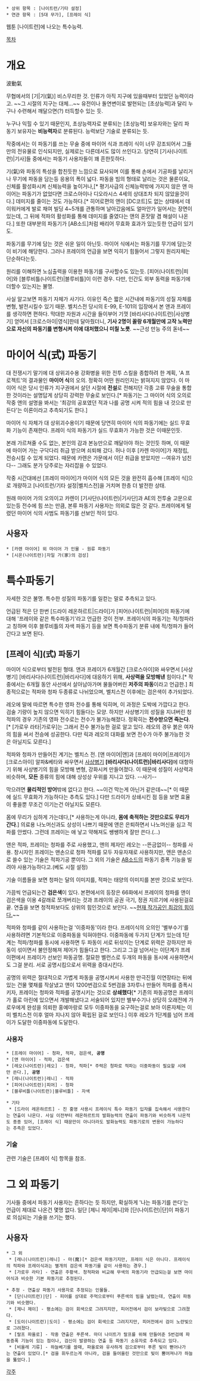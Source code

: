  * 상위 항목 : [나이트런/기타 설정]
 * 연관 항목 : [5대 무가], [프레이 식]

웹툰 [나이트런]에 나오는 특수능력. 

[[목차]]

= 개요 =
波動氣

무협에서의 [기|기(氣)] 비스무리한 것. 인류가 아직 지구에 있을때부터 있었던 능력이라고. ~~그 시절의 지구는 대체...~~ 유전이나 돌연변이로 발현되는 [초상능력]과 달리 누구나 수련해서 깨달으면(?) 터득할수 있는 듯. 

누구나 익힐 수 있기 때문인지, 초상능력자로 분류되는 [초상능력] 보유자와는 달리 파동기 보유자는 '''비능력자'''로 분류된다. 능력보단 기술로 분류되는 듯. 

작중에서는 이 파동기를 쓰는 무술 중에 마이어 식과 프레이 식이 너무 강조되어서 그들만의 전유물로 인식되지만, 실제로는 다른데서도 많이 쓰인다고. 당연히 [기사(나이트런)|기사]들 중에서는 파동기 사용자들이 꽤 흔한듯하다.

기(氣)와 파동의 특성을 합친듯한 느낌으로 묘사되며 이를 통해 손에서 기공파를 날리거나 무기에 파동을 담는등 응용의 폭이 넓다. 파동을 빔의 형태로 날리는 것은 물론이요, 신체를 활성화시켜 신체능력을 높이거나,[* 평기사급의 신체능력밖에 가지지 않은 앤 마이어는 파동기가 없었다면 크로스아이나 디오라시스 4세의 상대조차 되지 않았을것이다.] 데미지를 줄이는 것도 가능하다.[* 히어로편의 앤이 [DC코트]도 없는 상태에서 데이워커에게 발로 채여 빌딩 4~5개를 관통하며 날아갔음에도 얼마안가 일어서는 장면이 있는데, 그 뒤에 적파의 활성화를 통해 데미지를 줄였다는 앤의 혼잣말 겸 해설이 나온다.] 또한 대부분의 파동기가 [AB소드]처럼 배리어 무효화 효과가 있는듯한 언급이 있기도.

파동기를 무기에 담는 것은 쉬운 일이 아닌듯. 마이어 식에서는 파동기를 무기에 담는것이 비기에 해당한다. 그러나 프레이의 언급을 보면 익히기 힘들어서 그렇지 원리자체는 단순하다는듯.

원리를 이해하면 노심출력을 이용한 파동기를 구사할수도 있는듯. [피어(나이트런)|피어]와 [블루비틀(나이트런)|블루비틀]이 이런 경우. 다만, 인간도 외부 동력을 파동기에 더할수 있는지는 불명.

사실 알고보면 파동기 자체가 사기다. 이유인 즉슨 짧은 시간내에 파동기의 성질 자체를 변형, 발전시킬수 있기 때문. 벨치스전 당시의 E-99, E-101의 입장에서 본 앤과 프레이를 생각하면 편하다. 막대한 자원과 시간을 들이부어 기껏 [바리사다(나이트런)|사상병기] 얻어서 [크로스아이|영식]한테 달아줬더니, '''기사 2명이 꼴랑 6개월만에 고작 노력만으로 자신의 파동기를 변형시켜 이에 대처했으니 미칠 노릇'''. ~~근성 만능 주의 돋네~~

= 마이어 식(式) 파동기 =
대 전쟁시기 말기에 대 상위괴수용 강화병을 위한 전투 스킬을 종합하려 한 계획, 'A 프로젝트'의 결과물인 '''마이어 식'''의 오의. 정확히 어떤 원리인지는 밝혀지지 않았다. 이 마이어 식은 당시 인류가 지구권에서 살던 시절에 '''전설'''로 전해지던 각종 고류 무술을 통합한 것이라는 설명답게 상당히 강력한 무술로 보인다.[* 파동기는 그 마이어 식의 오의로 작중 앤의 설명을 봐서는 '최강의 공포였던 적과 나를 공명 시켜 적의 힘을 내 것으로 만든다'는 이론이라고 추측되기도 한다.]

마이어 식 자체가 대 상위괴수용이기 때문에 당연히 마이어 식의 파동기에는 실드 무효화 기능이 존재한다. 프레이 식의 파동기가 실드 무효화가 가능한 것은 이때문인듯.

본래 가르쳐줄 수도 없는, 본인의 감과 본능만으로 깨달아야 하는 것인듯 하며, 이 때문에 마이어 가는 구닥다리 취급 받으며 쇠퇴해 갔다. 허나 이후 [카렌 마이어]가 재정립, 전승시킬 수 있게 되었다. 때문에 카렌은 가문에서 이단 취급을 받았지만 --여유가 넘친다-- 그래도 분가 당주로는 자리잡을 수 있었다.

작중 시간대에선 [프레이 마이어]가 마이어 식의 모든 것을 완전히 흡수해 [프레이 식]으로 개량하고 [나이트런/기타 설정|벨치스전]을 거치며 한층 더 발전한 상태.

원래 마이어 가의 오의이고 카렌이 [기사단(나이트런)|기사단]과 AE의 전투술 고문으로 있는등 전수에 힘 쓰는 만큼, 본류 파동기 사용자는 의외로 많은 것 같다. 프레이에게 털렸던 마이어 식의 사범도 파동기를 선보인 적이 있다.

== 사용자 ==
 * [카렌 마이어] 외 마이어 가 인물 - 원류 파동기
 * [시온(나이트런)|자일 가(家)의 검성]

= 특수파동기 =
자세한 것은 불명. 특수한 성질의 파동기를 일컫는 말로 추측되고 있다.

언급된 적은 단 한번 [드라이 레온하르트|드라이]가 [피어(나이트런)|피어]의 파동기에 대해 '프레이와 같은 특수파동기'라고 언급한 것이 전부. 프레이식의 파동기는 적/청파라고 칭하며 이후 블루비틀의 자색 파동기 등을 보면 특수파동기 분류 내에 적/청파가 들어간다고 보면 된다.

== [프레이 식](式) 파동기 ==
마이어 식으로부터 발전된 형태. 앤과 프레이가 6개월간 [크로스아이]와 싸우면서 [사상병기] [바리사다(나이트런)|바리사다]에 대응하기 위해, '''사상력을 모방해낸''' 힘이다.[* 작중에서는 6개월 동안 사선에서 살아남아가며 물들어버린 '''저주의 파동'''이라고 언급한.] 최종적으로는 적파와 청파 두종류로 나뉘었으며, 벨치스전 이후에는 검은색이 추가되었다.

레오에 말에 따르면 특수한 영파 전수를 통해 익히며, 이 과정은 도박에 가깝다고 한다. 검술 기량이 높지 않으면 익히기 힘들다는 모양. 하지만 사상병기의 성질을 지녀버린 청적파의 경우 기존의 영파 전수로는 전수가 불가능해졌다. 정확히는 '''전수받으면 죽는다'''.[* [가로우 라타|가로우]는 그래서 전수 불가능한 걸로 알고 있다. 레오의 경우 붉은 여자의 힘을 써서 전승에 성공한다. 다만 릭과 레오의 대화를 보면 전수가 아주 불가능한 것은 아닐지도 모른다.]

적파와 청파가 만들어진 계기는 벨치스 전. [앤 마이어|앤]과 [프레이 마이어|프레이]가 [크로스아이] 알파&베타와 싸우면서 [[사상병기]] '''[바리사다(나이트런)|바리사다]'''에 대항하기 위해 사상병기의 힘을 모방해 변형, 강화시켜 만들어졌다. 이 때문에 성질이 사상력과 비슷하며, '''모든''' 종류의 힘에 대해 상성상 우위를 지니고 있다. --사기--

막으려면 '''물리적인 방어'''밖에 없다고 한다. ~~이건 막는게 아닌거 같은데~~[* 이 때문에 실드 무효화가 가능하다는 추측도 있다.] 다만 드라이가 상쇄시킨 점 등을 보면 효율이 좋을뿐 무조건 이기는건 아닐지도 모른다.

몸에 무리가 심하게 가는데다,[* 사용하는게 아니라, '''몸에 축적하는 것만으로도 무리가 간다'''.] 의료용 나노머신과도 상성이 나쁘기 때문에 앤은 은퇴하면서 나노머신을 심고 적파를 안썼다. 그런데 프레이는 애 낳고 약해져도 쌩쌩하게 잘만 쓴다.(...)

앤은 적파, 프레이는 청파를 주로 사용했고, 앤의 제자인 레오는 --뜬금없이-- 청파를 사용. 창시자인 프레이는 맨손으로 청파 적파를 모두 자유자재로 사용하지만, 앤은 맨손으로 쓸수 있는 기술은 적파기공 뿐이다. 그 외의 기술은 [[AB소드]]의 파동기 증폭 기능을 빌려야 사용가능하다고.(베도 시절 설정)

기술 이름들을 보면 청파는 달의 이미지를, 적파는 태양의 이미지를 본딴 것으로 보인다.

가끔씩 언급되는건 '''검은색'''이 있다. 본편에서의 등장은 66화에서 프레이의 청파를 앤이 검은색을 이용 4갈래로 쪼개버리는 것과 프레이의 공권 극기, 정권 지르기에 사용된걸로 끝. 연출을 보면 청적파보다도 상위의 힘인것으로 보인다. ~~[http://cafe.naver.com/knightrunfan/133236 현재 작가공인 최강의 힘이다.]~~

적파와 청파를 같이 사용하는걸 '이중파동'이라 한다. 프레이식의 오의인 '별부수기'를 사용하려면 기본적으로 이중파동을 익혀야한다. 이중파동에 두가지 단계가 있는데 1단계는 적파/청파를 동시에 사용하면 두 파동이 서로 뒤섞이는 단계로 위력은 강하지만 파동이 섞이면서 불안정해져 제어가 힘들다고 한다. 그리고 그걸 넘어서는 이단계가 프레이편에서 프레이가 선보인 파동공명. 절묘한 벨런스로 두개의 파동을 동시에 사용하면서도 그걸 분리. 서로 공명시킴으로서 위력을 증대시킨다. 

공명의 위력은 절대적으로 가볍게 파동을 공명시켜서 사용한 만극진월 이연장타는 뒤에 있는 건물 몇채를 작살냈고 앤이 1200번검으로 5번검을 3자루나 만들어 적파를 증폭시키자, 프레이는 청파와 적파를 공명시키는 것으로 '''상쇄했다'''[* 기존의 파동공명은 프레이가 홀로 아린에 있으면서 개발해냈다고 서술되어 있지만 별부수기나 상당히 오래전에 가로우에게 완성을 의뢰한 홍예마랑로 모두 이중파동을 요구하는걸로 보아 이론자체는 이미 벨치스전 이후 얼마 지나지 않아 확립된 걸로 보인다.] 이후 레오가 1단계를 넘어 프레이가 도달한 이중파동에 도달한다.

=== 사용자 ===
 * [프레이 마이어] - 청파, 적파, 검은색, '''공명'''
 * [앤 마이어] - 적파, 검은색
 * [레오(나이트런)|레오] - 청파, 적파[* 주력은 청파로 적파는 이중파동이 필요할 시에만 쓴다.], '''공명'''
 * [레니(나이트런)|레니] - 적파
 * [피어(나이트런)|피어] - 청파
 * [블루비틀(나이트런)|블루비틀] - 자색

 * 기타
  * [드라이 레온하르트] - 진 홍영 사용시 프레이식 특수 파동기 입자를 집속해서 사용한다는 연출이 나온다. 사실 이전부터 레온하르트의 발화능력의 연출이 파동기와 비슷하게 나온적도 종종 있어, [프레이 식] 때문만이 아니더라도 발화능력도 파동기로의 변용이 가능하다는 추측은 있었다.

=== 기술 ===
관련 기술은 [프레이 식] 항목을 참조.

= 그 외 파동기 =
기사들 중에서 파동기 사용자는 흔하다는 듯 하지만, 확실하게 '나는 파동기를 쓴다'는 언급이 제대로 나온건 몇명 없다. 일단 [제니 제이|제니]와 [단(나이트런)|단]이 파동기로 의심되는 기술을 쓰기는 했다.

== 사용자 ==
 * 그 외
  * [레니(나이트런)|레니] - 마(魔)[* 검은색 파동기지만, 프레이 식은 아니다. 프레이식의 적파와 프레이식과는 별개의 검은색 파동기를 같이 사용하는 경우.]
  * [가로우 라타] - 연출은 주황색. 청적파와 비교해 무색의 파동기라 언급되는걸 보면 마이어식과 비슷한 기본 파동기로 추정된다.


 * 추정 - 연출상 파동기 사용자로 추정되는 인물들.
  * [단(나이트런)|단] - 피어를 상대로 주먹으로부터 푸른색의 빔을 날렸는데, 연출이 파동기와 비슷했다.
  * [제니 제이] - 평소에는 검이 회색으로 그려지지만, 피어전에서 검이 보라빛으로 그려졌다.
  * [도이(나이트런)|도이] - 평소에는 검이 회색으로 그려지지만, 피어전에서 검이 노란빛으로 그려졌다.
  * [랄프 파올로] - 작중 연출은 푸른색. 마더 나이트가 랄프를 위해 만들어준 5번검에 파동증폭 기능이 있는 점이나, 검신이 발광하는 연출 등 파동기 소유자로 추측되고 있다.
  * [비올레 기류] - 하늘베기를 쓸때, 파올로와 유사하게 검으로부터 푸른 빛이 뻗어나가는 연출이 있었다.[* 검을 휘두르는게 아니라, 검을 들어올린 것만으로 빛이 뿜어져나가 하늘을 뚫었다.]


[[각주]]
